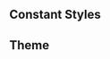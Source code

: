 
<Meta title="Guidelines/Colors" />

<Title>Color Palette</Title>

## Constant Styles

<ColorPalette>
  <ColorItem
    title="color.gray"
    subtitle="Base Colors"
    colors={{
      white: "rgb(var(--white))",
      black: "rgb(var(--black))"
    }}
  />
</ColorPalette>

## Theme

<ColorPalette>
  <ColorItem
    title="color.gray"
    subtitle="Grey Scale"
    colors={{
      "gray-100": "rgb(var(--gray-100))",
      "gray-200": "rgb(var(--gray-200))",
      "gray-300": "rgb(var(--gray-300))",
      "gray-350": "rgb(var(--gray-350))",
      "gray-400": "rgb(var(--gray-400))"
    }}
  />
  <ColorItem
    title="Success"
    subtitle="color.success"
    colors={{
      "primary-50": "rgb(var(--primary-50))",
      "primary-100": "rgb(var(--primary-100))",
      "primary-200": "rgb(var(--primary-200))",
      "primary-300": "rgb(var(--primary-300))",
      "primary-400": "rgb(var(--primary-400))",
      "primary-500": "rgb(var(--primary-500))",
      "primary-600": "rgb(var(--primary-600))",
      "primary-700": "rgb(var(--primary-700))",
      "primary-800": "rgb(var(--primary-800))",
      "primary-900": "rgb(var(--primary-900))",
      "primary-950": "rgb(var(--primary-950))"
    }}
  />
  <ColorItem
    title="color.success"
    subtitle="Success Colors"
    colors={{
      "success-50": "rgb(var(--success-50))",
      "success-100": "rgb(var(--success-100))",
      "success-200": "rgb(var(--success-200))",
      "success-300": "rgb(var(--success-300))",
      "success-400": "rgb(var(--success-400))",
      "success-500": "rgb(var(--success-500))",
      "success-600": "rgb(var(--success-600))",
      "success-700": "rgb(var(--success-700))",
      "success-800": "rgb(var(--success-800))",
      "success-900": "rgb(var(--success-900))",
      "success-950": "rgb(var(--success-950))"
    }}
  />
  <ColorItem
    title="Warning"
    subtitle="color.warning"
    colors={{
      "warning-50": "rgb(var(--warning-50))",
      "warning-100": "rgb(var(--warning-100))",
      "warning-200": "rgb(var(--warning-200))",
      "warning-300": "rgb(var(--warning-300))",
      "warning-400": "rgb(var(--warning-400))",
      "warning-500": "rgb(var(--warning-500))",
      "warning-600": "rgb(var(--warning-600))",
      "warning-700": "rgb(var(--warning-700))",
      "warning-800": "rgb(var(--warning-800))",
      "warning-900": "rgb(var(--warning-900))",
      "warning-950": "rgb(var(--warning-950))"
    }}
  />
  <ColorItem
    title="Error"
    subtitle="color.error"
    colors={{
      "error-50": "rgb(var(--error-50))",
      "error-100": "rgb(var(--error-100))",
      "error-200": "rgb(var(--error-200))",
      "error-300": "rgb(var(--error-300))",
      "error-400": "rgb(var(--error-400))",
      "error-500": "rgb(var(--error-500))",
      "error-600": "rgb(var(--error-600))",
      "error-700": "rgb(var(--error-700))",
      "error-800": "rgb(var(--error-800))",
      "error-900": "rgb(var(--error-900))",
      "error-950": "rgb(var(--error-950))"
    }}
  />
  <ColorItem
    title="Background"
    subtitle="backgroundColor"
    colors={{
      foreground: "rgb(var(--foreground))",
      background: "rgb(var(--background))",
      "background-primary": "rgb(var(--background-color-primary))",
      "background-success": "rgb(var(--background-color-success))",
      "background-warning": "rgb(var(--background-color-warning))",
      "background-error": "rgb(var(--background-color-error))"
    }}
  />
</ColorPalette>
